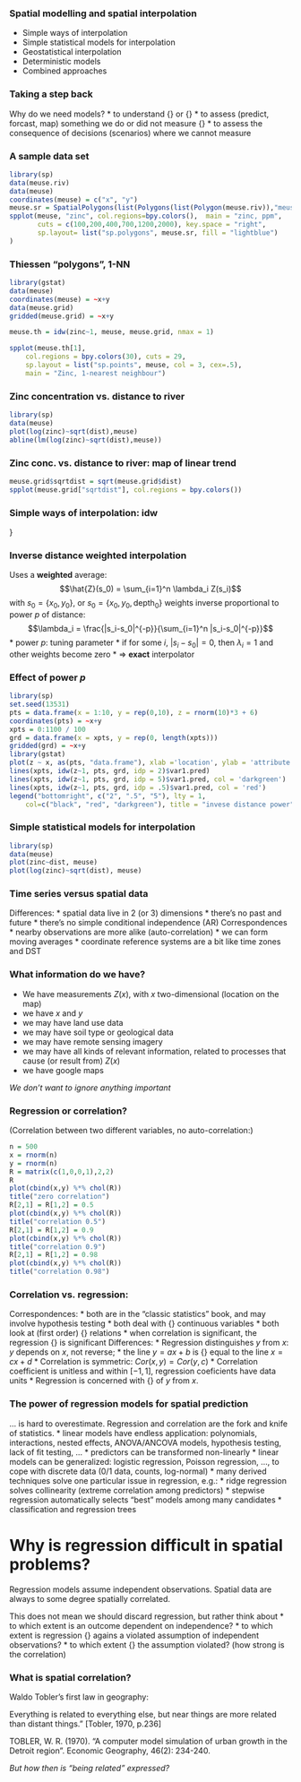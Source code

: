 ### Spatial modelling and spatial interpolation

* Simple ways of interpolation
* Simple statistical models for interpolation
* Geostatistical interpolation
* Deterministic models
* Combined approaches

### Taking a step back
Why do we need models?
* to understand {\em relations} or {\em processes}
* to assess (predict, forcast, map) something we do 
or did not measure {\em and cannot see}
* to assess the consequence of decisions (scenarios)
where we cannot measure

### A sample data set
```r
library(sp)
data(meuse.riv)
data(meuse)
coordinates(meuse) = c("x", "y")
meuse.sr = SpatialPolygons(list(Polygons(list(Polygon(meuse.riv)),"meuse.riv")))
spplot(meuse, "zinc", col.regions=bpy.colors(),  main = "zinc, ppm",
       cuts = c(100,200,400,700,1200,2000), key.space = "right",
       sp.layout= list("sp.polygons", meuse.sr, fill = "lightblue")
)
```

### Thiessen "polygons", 1-NN
```r

library(gstat)
data(meuse)
coordinates(meuse) = ~x+y
data(meuse.grid)
gridded(meuse.grid) = ~x+y

meuse.th = idw(zinc~1, meuse, meuse.grid, nmax = 1)

spplot(meuse.th[1], 
	col.regions = bpy.colors(30), cuts = 29,
	sp.layout = list("sp.points", meuse, col = 3, cex=.5),
	main = "Zinc, 1-nearest neighbour")
```

### Zinc concentration vs. distance to river
```r
library(sp)
data(meuse)
plot(log(zinc)~sqrt(dist),meuse)
abline(lm(log(zinc)~sqrt(dist),meuse))
```

### Zinc conc. vs. distance to river: map of linear trend
```r
meuse.grid$sqrtdist = sqrt(meuse.grid$dist)
spplot(meuse.grid["sqrtdist"], col.regions = bpy.colors())
```

### Simple ways of interpolation: idw
\includegraphics[scale=0.5]{idw}
}

### Inverse distance weighted interpolation
Uses a **weighted** average:
$$\hat{Z}(s_0) = \sum_{i=1}^n \lambda_i Z(s_i)$$
with $s_0 = \{x_0, y_0\}$,
or $s_0 = \{x_0, y_0, \mbox{depth}_0\}$
weights inverse proportional to power $p$ of distance:
$$\lambda_i = \frac{|s_i-s_0|^{-p}}{\sum_{i=1}^n |s_i-s_0|^{-p}}$$
* power $p$: tuning parameter
* if for some $i$, $|s_i-s_0| = 0$, then $\lambda_i = 1$ and other
weights become zero
* $\Rightarrow$ **exact** interpolator

### Effect of power $p$
```r
library(sp)
set.seed(13531)
pts = data.frame(x = 1:10, y = rep(0,10), z = rnorm(10)*3 + 6)
coordinates(pts) = ~x+y
xpts = 0:1100 / 100
grd = data.frame(x = xpts, y = rep(0, length(xpts)))
gridded(grd) = ~x+y
library(gstat)
plot(z ~ x, as(pts, "data.frame"), xlab ='location', ylab = 'attribute value')
lines(xpts, idw(z~1, pts, grd, idp = 2)$var1.pred)
lines(xpts, idw(z~1, pts, grd, idp = 5)$var1.pred, col = 'darkgreen')
lines(xpts, idw(z~1, pts, grd, idp = .5)$var1.pred, col = 'red')
legend("bottomright", c("2", ".5", "5"), lty = 1, 
	col=c("black", "red", "darkgreen"), title = "invese distance power")
```

### Simple statistical models for interpolation

```r
library(sp)
data(meuse)
plot(zinc~dist, meuse)
plot(log(zinc)~sqrt(dist), meuse)
```

### Time series versus spatial data
Differences:
* spatial data live in 2 (or 3) dimensions
* there's no past and future
* there's no simple conditional independence (AR)
Correspondences
* nearby observations are more alike (auto-correlation)
* we can form moving averages
* coordinate reference systems are a bit like time zones and DST

### What information do we have?
* We have measurements $Z(x)$, with $x$ two-dimensional
(location on the map)
* we have $x$ and $y$ \pause
* we may have land use data \pause
* we may have soil type or geological data \pause
* we may have remote sensing imagery \pause
* we may have all kinds of relevant information, related
to processes that cause (or result from) $Z(x)$ \pause
* we have google maps 

_We don't want to ignore anything important_

### Regression or correlation?
(Correlation between two different variables, no auto-correlation:) 
```r
n = 500
x = rnorm(n)
y = rnorm(n)
R = matrix(c(1,0,0,1),2,2)
R
plot(cbind(x,y) %*% chol(R))
title("zero correlation")
R[2,1] = R[1,2] = 0.5
plot(cbind(x,y) %*% chol(R))
title("correlation 0.5")
R[2,1] = R[1,2] = 0.9
plot(cbind(x,y) %*% chol(R))
title("correlation 0.9")
R[2,1] = R[1,2] = 0.98
plot(cbind(x,y) %*% chol(R))
title("correlation 0.98")
```

### Correlation vs. regression:
Correspondences:
* both are in the "classic statistics" book, and may involve hypothesis testing
* both deal with {\em two} continuous variables
* both look at (first order) {\em linear} relations
* when correlation is significant, the regression {\em slope} is significant
Differences:
* Regression distinguishes $y$ from $x$: $y$ depends on $x$, not reverse;
* the line $y=ax+b$ is {\em not} equal to the line $x = cx + d$
* Correlation is symmetric: $Cor(x,y)=Cor(y,c)$
* Correlation coefficient is unitless and within $[-1,1]$, 
regression coeficients have data units
* Regression is concerned with {\em prediction} of $y$ from $x$.

### The power of regression models for spatial prediction
... is hard to overestimate. Regression and correlation are the fork
and knife of statistics.
* linear models have endless application: polynomials, interactions, nested
effects, ANOVA/ANCOVA models, hypothesis testing, lack of fit testing, ...
* predictors can be transformed non-linearly
* linear models can be generalized: logistic regression, Poisson regression, ...,
to cope with discrete data (0/1 data, counts, log-normal)
* many derived techniques solve one particular issue in regression, e.g.:
 * ridge regression solves collinearity (extreme correlation among predictors)
 * stepwise regression automatically selects "best" models among many candidates
 * classification and regression trees

# Why is regression difficult in spatial problems?
Regression models assume independent observations. Spatial data are always
to some degree spatially correlated. 

This does not mean we should discard regression, but rather think about
* to which extent is an outcome dependent on independence?
* to which extent is regression {\em robust} agains a violated assumption 
of independent observations?
* to which extent {\em is} the assumption violated? (how strong is the
correlation)

### What is spatial correlation?
Waldo Tobler's first law in geography:

Everything is related to everything else, but near things are more
related than distant things." [Tobler, 1970, p.236]

TOBLER, W. R. (1970). "A computer model simulation of urban growth in
the Detroit region". Economic Geography, 46(2): 234-240.

_But how then is "being related" expressed?_
